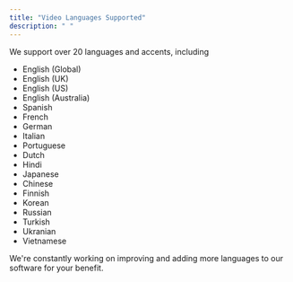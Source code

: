 ```yaml
---
title: "Video Languages Supported"
description: " "
---
```


We support over 20 languages and accents, including

- English (Global)
- English (UK)
- English (US)
- English (Australia)
- Spanish
- French
- German
- Italian
- Portuguese
- Dutch
- Hindi
- Japanese
- Chinese
- Finnish
- Korean
- Russian
- Turkish
- Ukranian
- Vietnamese

We're constantly working on improving and adding more languages to our software for your benefit.